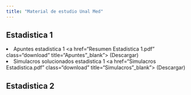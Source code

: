 ```yaml
---
title: "Material de estudio Unal Med"
---
```

  
## Estadistica 1 

<li value="1"> Apuntes estadistica 1 <a href="Resumen Estadistica 1.pdf" class="download" title="Apuntes"_blank"> (Descargar)</a> </li>

<li value="1"> Simulacros solucionados estadistica 1 <a href="Simulacros Estadistica.pdf" class="download" title="Simulacros"_blank"> (Descargar)</a> </li>

## Estadistica 2 